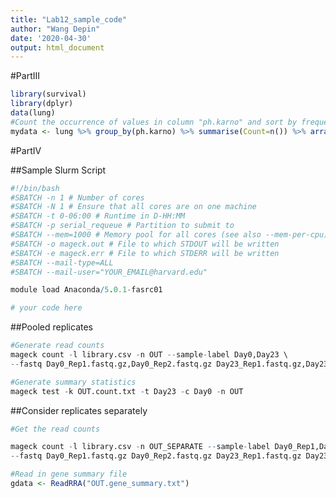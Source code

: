 ---
title: "Lab12_sample_code"
author: "Wang Depin"
date: '2020-04-30'
output: html_document
---

#PartIII

```{r}
library(survival)
library(dplyr)
data(lung)
#Count the occurrence of values in column "ph.karno" and sort by frequency of occurrence
mydata <- lung %>% group_by(ph.karno) %>% summarise(Count=n()) %>% arrange(desc(Count))
```


#PartIV 

##Sample Slurm Script
```{r, engine='bash', eval=FALSE}
#!/bin/bash
#SBATCH -n 1 # Number of cores
#SBATCH -N 1 # Ensure that all cores are on one machine
#SBATCH -t 0-06:00 # Runtime in D-HH:MM
#SBATCH -p serial_requeue # Partition to submit to
#SBATCH --mem=1000 # Memory pool for all cores (see also --mem-per-cpu)
#SBATCH -o mageck.out # File to which STDOUT will be written
#SBATCH -e mageck.err # File to which STDERR will be written
#SBATCH --mail-type=ALL
#SBATCH --mail-user="YOUR_EMAIL@harvard.edu"

module load Anaconda/5.0.1-fasrc01

# your code here

```

##Pooled replicates
```{r, engine='bash', eval=FALSE}
#Generate read counts
mageck count -l library.csv -n OUT --sample-label Day0,Day23 \
--fastq Day0_Rep1.fastq.gz,Day0_Rep2.fastq.gz Day23_Rep1.fastq.gz,Day23_Rep2.fastq.gz

#Generate summary statistics
mageck test -k OUT.count.txt -t Day23 -c Day0 -n OUT
```

##Consider replicates separately
```{r, engine='bash', eval=FALSE}

#Get the read counts

mageck count -l library.csv -n OUT_SEPARATE --sample-label Day0_Rep1,Day0_Rep2,Day23_Rep1,Day23_Rep2 \
--fastq Day0_Rep1.fastq.gz Day0_Rep2.fastq.gz Day23_Rep1.fastq.gz Day23_Rep2.fastq.gz
```

```{r}
#Read in gene summary file
gdata <- ReadRRA("OUT.gene_summary.txt")
```


